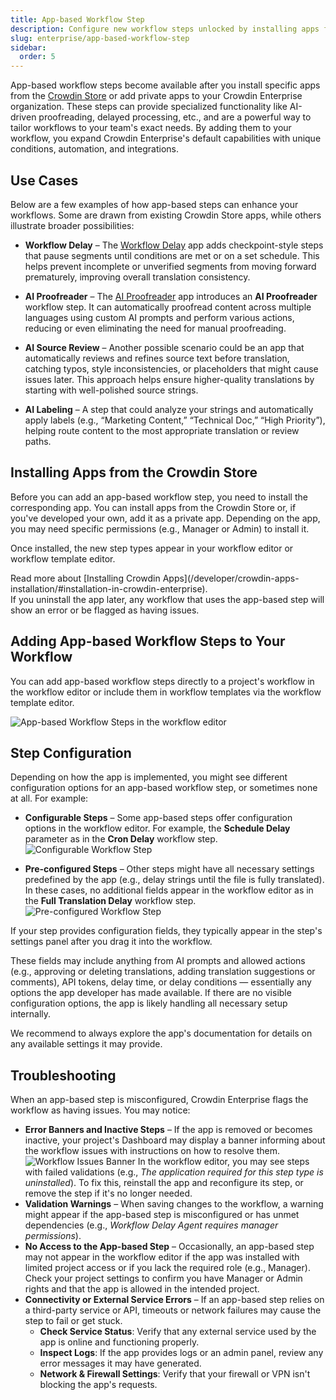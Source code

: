 ```yaml
---
title: App-based Workflow Step
description: Configure new workflow steps unlocked by installing apps from the Crowdin Store
slug: enterprise/app-based-workflow-step
sidebar:
  order: 5
---
```



App-based workflow steps become available after you install specific apps from the [Crowdin Store](https://store.crowdin.com/) or add private apps to your Crowdin Enterprise organization. These steps can provide specialized functionality like AI-driven proofreading, delayed processing, etc., and are a powerful way to tailor workflows to your team's exact needs. By adding them to your workflow, you expand Crowdin Enterprise's default capabilities with unique conditions, automation, and integrations.

## Use Cases

Below are a few examples of how app-based steps can enhance your workflows. Some are drawn from existing Crowdin Store apps, while others illustrate broader possibilities:

* **Workflow Delay** – The [Workflow Delay](https://store.crowdin.com/workflow-step-delay) app adds checkpoint-style steps that pause segments until conditions are met or on a set schedule. This helps prevent incomplete or unverified segments from moving forward prematurely, improving overall translation consistency.

* **AI Proofreader** – The [AI Proofreader](https://store.crowdin.com/ai-proofread-agent) app introduces an **AI Proofreader** workflow step. It can automatically proofread content across multiple languages using custom AI prompts and perform various actions, reducing or even eliminating the need for manual proofreading.

* **AI Source Review** – Another possible scenario could be an app that automatically reviews and refines source text before translation, catching typos, style inconsistencies, or placeholders that might cause issues later. This approach helps ensure higher-quality translations by starting with well-polished source strings.

* **AI Labeling** – A step that could analyze your strings and automatically apply labels (e.g., “Marketing Content,” “Technical Doc,” “High Priority”), helping route content to the most appropriate translation or review paths.

<CardGrid>
  <LinkCard
    title="Workflow Overview"
    href="/enterprise/workflows/"
  />
  <LinkCard
    title="Crowdin Store"
    href="https://store.crowdin.com/"
  />
</CardGrid>

## Installing Apps from the Crowdin Store

Before you can add an app-based workflow step, you need to install the corresponding app. You can install apps from the Crowdin Store or, if you've developed your own, add it as a private app. Depending on the app, you may need specific permissions (e.g., Manager or Admin) to install it.

Once installed, the new step types appear in your workflow editor or workflow template editor.

<ReadMore>
  Read more about [Installing Crowdin Apps](/developer/crowdin-apps-installation/#installation-in-crowdin-enterprise).
</ReadMore>

<Aside type="caution">
  If you uninstall the app later, any workflow that uses the app-based step will show an error or be flagged as having issues.
</Aside>

## Adding App-based Workflow Steps to Your Workflow

You can add app-based workflow steps directly to a project's workflow in the workflow editor or include them in workflow templates via the workflow template editor.

<Image src={appBasedStepWorkflowEditor} alt="App-based Workflow Steps in the workflow editor" />

## Step Configuration

Depending on how the app is implemented, you might see different configuration options for an app-based workflow step, or sometimes none at all. For example:

* **Configurable Steps** – Some app-based steps offer configuration options in the workflow editor. For example, the **Schedule Delay** parameter as in the **Cron Delay** workflow step.
  <Image src={configurableStep} alt="Configurable Workflow Step" class="width-sm m-auto" />

* **Pre-configured Steps** – Other steps might have all necessary settings predefined by the app (e.g., delay strings until the file is fully translated). In these cases, no additional fields appear in the workflow editor as in the **Full Translation Delay** workflow step.
  <Image src={preconfiguredStep} alt="Pre-configured Workflow Step" class="width-sm m-auto" />

If your step provides configuration fields, they typically appear in the step's settings panel after you drag it into the workflow.

These fields may include anything from AI prompts and allowed actions (e.g., approving or deleting translations, adding translation suggestions or comments), API tokens, delay time, or delay conditions — essentially any options the app developer has made available. If there are no visible configuration options, the app is likely handling all necessary setup internally.

<Aside type="tip">
  We recommend to always explore the app's documentation for details on any available settings it may provide.
</Aside>

## Troubleshooting

When an app-based step is misconfigured, Crowdin Enterprise flags the workflow as having issues. You may notice:

* **Error Banners and Inactive Steps** – If the app is removed or becomes inactive, your project's Dashboard may display a banner informing about the workflow issues with instructions on how to resolve them.
  <Image src={workflowIssuesBanner} alt="Workflow Issues Banner" />
  In the workflow editor, you may see steps with failed validations (e.g., *The application required for this step type is uninstalled*). To fix this, reinstall the app and reconfigure its step, or remove the step if it's no longer needed.
* **Validation Warnings** – When saving changes to the workflow, a warning might appear if the app-based step is misconfigured or has unmet dependencies (e.g., *Workflow Delay Agent requires manager permissions*).
* **No Access to the App-based Step** – Occasionally, an app-based step may not appear in the workflow editor if the app was installed with limited project access or if you lack the required role (e.g., Manager). Check your project settings to confirm you have Manager or Admin rights and that the app is allowed in the intended project.
* **Connectivity or External Service Errors** – If an app-based step relies on a third-party service or API, timeouts or network failures may cause the step to fail or get stuck.  
  * **Check Service Status**: Verify that any external service used by the app is online and functioning properly.  
  * **Inspect Logs**: If the app provides logs or an admin panel, review any error messages it may have generated.  
  * **Network & Firewall Settings**: Verify that your firewall or VPN isn't blocking the app's requests.

